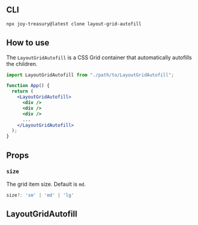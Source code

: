 
<Meta title="Layout/Grid/Autofill" />

## CLI

```sh
npx joy-treasury@latest clone layout-grid-autofill
```

## How to use

The `LayoutGridAutofill` is a CSS Grid container that automatically autofills the children.

```jsx
import LayoutGridAutofill from "./path/to/LayoutGridAutofill";

function App() {
  return (
    <LayoutGridAutofill>
      <div />
      <div />
      <div />
      ...
    </LayoutGridAutofill>
  );
}
```

## Props

### `size`

The grid item size. Default is `md`.

```ts
size?: 'sm' | 'md' | 'lg'
```

## LayoutGridAutofill

<Source code={raw} language="tsx" />
